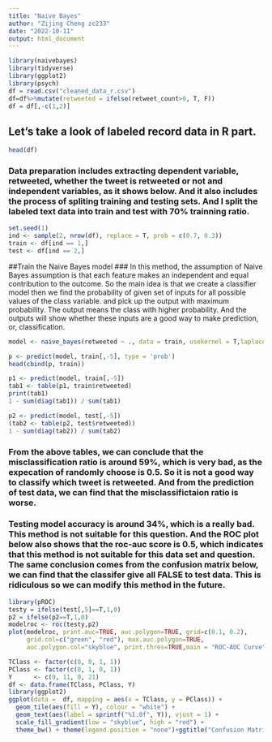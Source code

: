 ```yaml
---
title: "Naive Bayes"
author: "Zijing Cheng zc233"
date: "2022-10-11"
output: html_document
---
```


```r
library(naivebayes)
library(tidyverse)
library(ggplot2)
library(psych)
df = read.csv("cleaned_data_r.csv")
df=df%>%mutate(retweeted = ifelse(retweet_count>0, T, F))
df = df[,-c(1,2)]
```

## Let's take a look of labeled record data in R part.
```r
head(df)
```


### Data preparation includes extracting dependent variable, retweeted, whether the tweet is retweeted or not and independent variables, as it shows below. And it also includes the process of spliting training and testing sets. And I split the labeled text data into train and test with 70% trainning ratio.
```r
set.seed(1)
ind <- sample(2, nrow(df), replace = T, prob = c(0.7, 0.3))
train <- df[ind == 1,]
test <- df[ind == 2,]
```

##Train the Naive Bayes model
### In this method, the assumption of Naive Bayes assumption is that each feature makes an independent and equal contribution to the outcome. So the main idea is that  we create a classifier model then we find the probability of given set of inputs for all possible values of the class variable. and pick up the output with maximum probability. The output means the class with higher probability.  And the outputs will show whether these inputs are a good way to make prediction, or, classification.
```r
model <- naive_bayes(retweeted ~ ., data = train, usekernel = T,laplace = 1)
```

```r
p <- predict(model, train[,-5], type = 'prob')
head(cbind(p, train))
```

```r
p1 <- predict(model, train[,-5])
tab1 <- table(p1, train$retweeted)
print(tab1)
1 - sum(diag(tab1)) / sum(tab1)
```


```r
p2 <- predict(model, test[,-5])
(tab2 <- table(p2, test$retweeted))
1 - sum(diag(tab2)) / sum(tab2)

```

### From the above tables, we can conclude that the misclassification ratio is around 59%, which is very bad, as the expecation of randomly choose is 0.5. So it is not a good way to classify which tweet is retweeted. And from the prediction of test data, we can find that the misclassifictaion ratio is worse.
### Testing model accuracy is around 34%, which is a really bad. This method is not suitable for this question. And the ROC plot below also shows that the roc-auc score is 0.5, which indicates that this method is not suitable for this data set and question. The same conclusion comes from the confusion matrix below, we can find that the classifer give all FALSE to test data. This is ridiculous so we can modify this method in the future.

```r
library(pROC)
testy = ifelse(test[,5]==T,1,0)
p2 = ifelse(p2==T,1,0)
modelroc <- roc(testy,p2)
plot(modelroc, print.auc=TRUE, auc.polygon=TRUE, grid=c(0.1, 0.2),
     grid.col=c("green", "red"), max.auc.polygon=TRUE,
     auc.polygon.col="skyblue", print.thres=TRUE,main = "ROC-AUC Curve")
```

```r
TClass <- factor(c(0, 0, 1, 1))
PClass <- factor(c(0, 1, 0, 1))
Y      <- c(0, 11, 0, 21)
df <- data.frame(TClass, PClass, Y)
library(ggplot2)
ggplot(data =  df, mapping = aes(x = TClass, y = PClass)) +
  geom_tile(aes(fill = Y), colour = "white") +
  geom_text(aes(label = sprintf("%1.0f", Y)), vjust = 1) +
  scale_fill_gradient(low = "skyblue", high = "red") +
  theme_bw() + theme(legend.position = "none")+ggtitle("Confusion Matrix")
```


